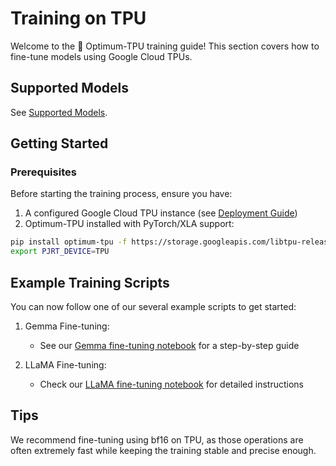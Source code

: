 # Training on TPU

Welcome to the 🤗 Optimum-TPU training guide! This section covers how to fine-tune models using Google Cloud TPUs.

## Supported Models

See [Supported Models](../supported-architectures).

## Getting Started

### Prerequisites

Before starting the training process, ensure you have:

1. A configured Google Cloud TPU instance (see [Deployment Guide](./deploy))
2. Optimum-TPU installed with PyTorch/XLA support:
```bash
pip install optimum-tpu -f https://storage.googleapis.com/libtpu-releases/index.html
export PJRT_DEVICE=TPU
```

## Example Training Scripts

You can now follow one of our several example scripts to get started:

1. Gemma Fine-tuning:
   - See our [Gemma fine-tuning notebook](https://github.com/huggingface/optimum-tpu/blob/main/examples/language-modeling/gemma_tuning.ipynb) for a step-by-step guide

2. LLaMA Fine-tuning:
   - Check our [LLaMA fine-tuning notebook](https://github.com/huggingface/optimum-tpu/blob/main/examples/language-modeling/llama_tuning.ipynb) for detailed instructions

## Tips
We recommend fine-tuning using bf16 on TPU, as those operations are often extremely fast while keeping the training stable and precise enough.